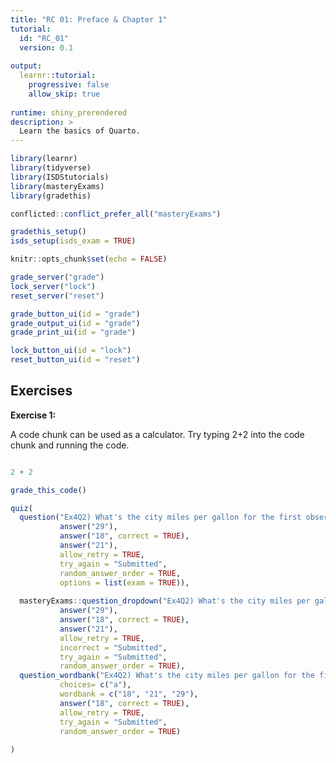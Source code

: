 ```yaml
---
title: "RC 01: Preface & Chapter 1"
tutorial:
  id: "RC_01"
  version: 0.1
  
output:
  learnr::tutorial:
    progressive: false
    allow_skip: true
    
runtime: shiny_prerendered
description: >
  Learn the basics of Quarto.
---
```


```r
library(learnr)
library(tidyverse)
library(ISDStutorials)
library(masteryExams)
library(gradethis)

conflicted::conflict_prefer_all("masteryExams")

gradethis_setup()
isds_setup(isds_exam = TRUE)

knitr::opts_chunk$set(echo = FALSE)

```


```r
grade_server("grade")
lock_server("lock")
reset_server("reset")
```

```r
grade_button_ui(id = "grade")
grade_output_ui(id = "grade")
grade_print_ui(id = "grade")

lock_button_ui(id = "lock")
reset_button_ui(id = "reset")
```

<!-- Will need this to handle a random seed. -->
<!-- ```{r context="server-start"} -->
<!-- event_register_handler("section_viewed", -->
<!--   function(session, event, data) { -->
<!--     one_time( -->
<!--       session, -->
<!--       cond = data$sectionId == "section-exercise-with-hint", -->
<!--       expr = { message("Seeing ", data$sectionId, " for the first time.") } -->
<!--     ) -->
<!--   } -->
<!-- ) -->
<!-- ``` -->

<!-- ```{r Ex1b, context = "render", echo= TRUE, exercise = FALSE} -->
<!-- 1+2 -->
<!-- ``` -->


## Exercises

**Exercise 1:**

A code chunk can be used as a calculator. Try typing 2+2 into the code chunk and running the code.

```r

```



```r
2 + 2
```

```r
grade_this_code()
```

```r

quiz(
  question("Ex4Q2) What's the city miles per gallon for the first observation in the mpg dataframe?",
           answer("29"),
           answer("18", correct = TRUE),
           answer("21"),
           allow_retry = TRUE,
           try_again = "Submitted",
           random_answer_order = TRUE,
           options = list(exam = TRUE)),
  
  masteryExams::question_dropdown("Ex4Q2) What's the city miles per gallon for the first observation in the mpg dataframe?",
           answer("29"),
           answer("18", correct = TRUE),
           answer("21"),
           allow_retry = TRUE,
           incorrect = "Submitted",
           try_again = "Submitted",
           random_answer_order = TRUE),
  question_wordbank("Ex4Q2) What's the city miles per gallon for the first observation in the mpg dataframe?",
           choices= c("a"),
           wordbank = c("18", "21", "29"),
           answer("18", correct = TRUE),
           allow_retry = TRUE,
           try_again = "Submitted",
           random_answer_order = TRUE)
  
)
```


